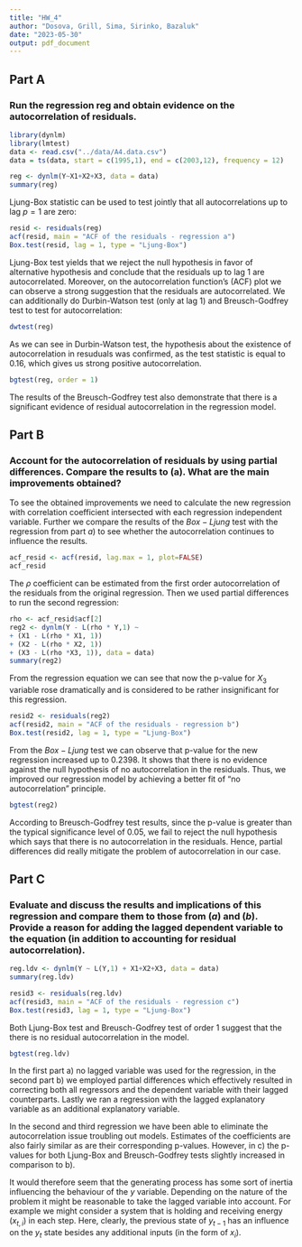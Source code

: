 ```yaml
---
title: "HW_4"
author: "Dosova, Grill, Sima, Sirinko, Bazaluk"
date: "2023-05-30"
output: pdf_document
---
```


## Part A

### Run the regression reg and obtain evidence on the autocorrelation of residuals. 

```r
library(dynlm)
library(lmtest)
data <- read.csv("../data/A4.data.csv")
data = ts(data, start = c(1995,1), end = c(2003,12), frequency = 12)
```

```r
reg <- dynlm(Y~X1+X2+X3, data = data)
summary(reg)
```

Ljung-Box statistic can be used to test jointly that all 
autocorrelations up to lag $p = 1$ are zero:

```r
resid <- residuals(reg)
acf(resid, main = "ACF of the residuals - regression a")
Box.test(resid, lag = 1, type = "Ljung-Box")
```

Ljung-Box test yields that we reject the null hypothesis in favor of alternative hypothesis and conclude that the residuals up to lag $1$ are autocorrelated.
Moreover, on the autocorrelation function's (ACF) plot we can observe a strong suggestion that the residuals are autocorrelated. We can additionally do Durbin-Watson test (only at lag $1$) and Breusch-Godfrey test to test for autocorrelation:

```r
dwtest(reg)
```

As we can see in Durbin-Watson test, the hypothesis about the existence of autocorrelation in resuduals was confirmed, as the test statistic is equal to 0.16, which gives us strong positive autocorrelation.

```r
bgtest(reg, order = 1)
```

The results of the Breusch-Godfrey test also demonstrate that there is a significant evidence of residual autocorrelation in the regression model.

## Part B

### Account for the autocorrelation of residuals by using partial differences. Compare the results to (a). What are the main improvements  obtained?

To see the obtained improvements we need to calculate the new regression with correlation coefficient intersected with each regression independent variable. Further we compare the results of the $Box-Ljung$ test with the regression from part $a)$ to see whether the autocorrelation continues to influence the results.

```r
acf_resid <- acf(resid, lag.max = 1, plot=FALSE)
acf_resid
```

The $\rho$ coefficient can be estimated from the first order autocorrelation of the residuals from the original regression.
Then we used partial differences to run the second regression:

```r
rho <- acf_resid$acf[2]
reg2 <- dynlm(Y - L(rho * Y,1) ~
+ (X1 - L(rho * X1, 1))
+ (X2 - L(rho * X2, 1))
+ (X3 - L(rho *X3, 1)), data = data)
summary(reg2)
```

From the regression equation we can see that now the p-value for $X_3$ variable rose dramatically and is considered to be rather insignificant for this regression. 

```r
resid2 <- residuals(reg2)
acf(resid2, main = "ACF of the residuals - regression b")
Box.test(resid2, lag = 1, type = "Ljung-Box")
```

From the $Box-Ljung$ test we can observe that p-value for the new regression increased up to $0.2398$. It shows that there is no evidence against the null hypothesis of no autocorrelation in the residuals. Thus, we improved our regression model by achieving a better fit of "no autocorrelation" principle.

```r
bgtest(reg2)
```
According to Breusch-Godfrey test results, since the p-value is greater than the typical significance level of 0.05, we fail to reject the null hypothesis which says that there is no autocorrelation in the residuals. Hence, partial differences did really mitigate the problem of autocorrelation in our case.

## Part C

### Evaluate and discuss the results and implications of this regression and compare them to those from $(a)$ and $(b)$. Provide a reason for adding the lagged dependent variable to the equation (in addition to accounting for residual autocorrelation).

```r
reg.ldv <- dynlm(Y ~ L(Y,1) + X1+X2+X3, data = data)
summary(reg.ldv)
```

```r
resid3 <- residuals(reg.ldv)
acf(resid3, main = "ACF of the residuals - regression c")
Box.test(resid3, lag = 1, type = "Ljung-Box")
```

Both Ljung-Box test and Breusch-Godfrey test of order 1 suggest that the there is no residual autocorrelation in the model.

```r
bgtest(reg.ldv)
```

In the first part a) no lagged variable was used for the regression, in the second part b) we employed partial differences which effectively resulted in correcting both all regressors and the dependent variable with their lagged counterparts. 
Lastly we ran a regression with the lagged explanatory variable as an additional explanatory variable.

In the second and third regression we have been able to eliminate the autocorrelation issue troubling out models. Estimates of the coefficients are also fairly similar as are their corresponding p-values. However, in c) the p-values for both Ljung-Box and Breusch-Godfrey tests slightly increased in comparison to b).

It would therefore seem that the generating process has some sort of inertia influencing the behaviour of the $y$ variable. Depending on the nature of the problem it might be reasonable to take the lagged variable into account. For example we might consider a system that is holding and receiving energy ($x_{t,i}$) in each step. Here, clearly, the previous state of $y_{t-1}$ has an influence on the $y_{t}$ state besides any additional inputs (in the form of $x_i$).

